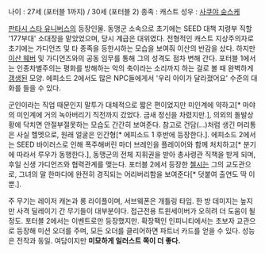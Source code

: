 나이 : 27세 (포터블 1까지) / 30세 (포터블 2)
종족 : 캐스트
성우 : [[사쿠야 슌스케]]

[[판타시 스타 유니버스]]의 등장인물.
동맹군 소속으로 초기에는 SEED 대책 지령부 직할 '177부대' 소대장을 맡았었으며, 당시 계급은 대위였다. 전형적인 캐스트 지상주의자로 초기에는 가디언즈 및 타 종족을 등한시하는 모습을 보여줘 이산의 반감을 샀다. 하지만 [[이산 웨버]] 및 가디언즈와의 공동 임무를 통해 그의 성격도 점차 변해 간다. 포터블 1에서는 인종차별주의는 평화를 방해하는 악의 축이라는 소리까지 하는 걸로 볼 때 완벽하게 [[갱생]]된 모양. 에피소드 2에서도 많은 NPC들에게서 '우리 아이가 달라졌어요' 수준의 대화를 들을 수 있다.

군인이라는 직업 때문인지 말투가 대체적으로 짧은 편이었지만 미인계에 약하고[* 마야의 미인계에 거의 녹아버리기 직전까지 갔었다. 금새 정신을 차렸지만.], 의외의 돌발상황에 닥치면 안절부절못하는 모습도 간간히 보여준다. 참고로 건담(...)처럼 생긴 머리통은 사실 헬멧으로, 원래 얼굴은 인간형[* 에피소드 1 후반에 등장한다.]. 에피소드 2에서는 SEED 바이러스로 인해 폭주해버린 마더 브레인을 플레이어와 함께 처치하고[* 분기에 따라서 루우가 동행한다.], 동맹군의 전체 지휘권을 받아 총사령관 직책을 받게 되며, 후일 신생 가디언즈와 협력관계를 맺는다. 포터블 2에서 등장한 [[첼시]]는 그의 교도관으로, 그녀의 말 한마디에 완전히 경직되는 어리버리함을 보여준다[* 덧붙여 출연도 딱 이 뿐.]. 

주 무기는 레이저 캐논과 롱 라이플이며, 서브웨폰은 개틀링 타입. 한 방 데미지는 높지만 사격 딜레이기 간 무기들이 대부분이다. 접근전용 트윈세이버가 오히려 더 도움이 될 정도. 포터블 2에서는 이벤트로만 등장했지만. 확장팩인 인피니티에서는 초보자 교관으로 등장해 미션 오더를 주며, 모든 오더를 클리어하면 파트너 카드를 얻을 수 있다. 성능은 전작과 동일. 여담이지만 '''미묘하게 일러스트 쪽이 더 좋다.'''

